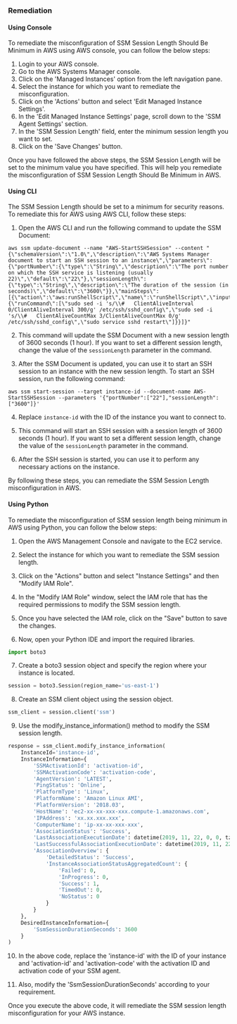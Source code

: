### Remediation

#### Using Console

To remediate the misconfiguration of SSM Session Length Should Be Minimum in AWS using AWS console, you can follow the below steps:

1. Login to your AWS console.
2. Go to the AWS Systems Manager console.
3. Click on the 'Managed Instances' option from the left navigation pane.
4. Select the instance for which you want to remediate the misconfiguration.
5. Click on the 'Actions' button and select 'Edit Managed Instance Settings'.
6. In the 'Edit Managed Instance Settings' page, scroll down to the 'SSM Agent Settings' section.
7. In the 'SSM Session Length' field, enter the minimum session length you want to set.
8. Click on the 'Save Changes' button.

Once you have followed the above steps, the SSM Session Length will be set to the minimum value you have specified. This will help you remediate the misconfiguration of SSM Session Length Should Be Minimum in AWS.

#### Using CLI

The SSM Session Length should be set to a minimum for security reasons. To remediate this for AWS using AWS CLI, follow these steps:

1. Open the AWS CLI and run the following command to update the SSM Document:

```
aws ssm update-document --name "AWS-StartSSHSession" --content "{\"schemaVersion\":\"1.0\",\"description\":\"AWS Systems Manager document to start an SSH session to an instance\",\"parameters\":{\"portNumber\":{\"type\":\"String\",\"description\":\"The port number on which the SSH service is listening (usually 22)\",\"default\":\"22\"},\"sessionLength\":{\"type\":\"String\",\"description\":\"The duration of the session (in seconds)\",\"default\":\"3600\"}},\"mainSteps\":[{\"action\":\"aws:runShellScript\",\"name\":\"runShellScript\",\"inputs\":{\"runCommand\":[\"sudo sed -i 's/\\#   ClientAliveInterval 0/ClientAliveInterval 300/g' /etc/ssh/sshd_config\",\"sudo sed -i 's/\\#   ClientAliveCountMax 3/ClientAliveCountMax 0/g' /etc/ssh/sshd_config\",\"sudo service sshd restart\"]}}]}"
```

2. This command will update the SSM Document with a new session length of 3600 seconds (1 hour). If you want to set a different session length, change the value of the `sessionLength` parameter in the command.

3. After the SSM Document is updated, you can use it to start an SSH session to an instance with the new session length. To start an SSH session, run the following command:

```
aws ssm start-session --target instance-id --document-name AWS-StartSSHSession --parameters '{"portNumber":["22"],"sessionLength":["3600"]}'
```

4. Replace `instance-id` with the ID of the instance you want to connect to.

5. This command will start an SSH session with a session length of 3600 seconds (1 hour). If you want to set a different session length, change the value of the `sessionLength` parameter in the command.

6. After the SSH session is started, you can use it to perform any necessary actions on the instance.

By following these steps, you can remediate the SSM Session Length misconfiguration in AWS.

#### Using Python

To remediate the misconfiguration of SSM session length being minimum in AWS using Python, you can follow the below steps:

1. Open the AWS Management Console and navigate to the EC2 service.

2. Select the instance for which you want to remediate the SSM session length.

3. Click on the "Actions" button and select "Instance Settings" and then "Modify IAM Role".

4. In the "Modify IAM Role" window, select the IAM role that has the required permissions to modify the SSM session length.

5. Once you have selected the IAM role, click on the "Save" button to save the changes.

6. Now, open your Python IDE and import the required libraries.

```python
import boto3
```

7. Create a boto3 session object and specify the region where your instance is located.

```python
session = boto3.Session(region_name='us-east-1')
```

8. Create an SSM client object using the session object.

```python
ssm_client = session.client('ssm')
```

9. Use the modify_instance_information() method to modify the SSM session length.

```python
response = ssm_client.modify_instance_information(
    InstanceId='instance-id',
    InstanceInformation={
        'SSMActivationId': 'activation-id',
        'SSMActivationCode': 'activation-code',
        'AgentVersion': 'LATEST',
        'PingStatus': 'Online',
        'PlatformType': 'Linux',
        'PlatformName': 'Amazon Linux AMI',
        'PlatformVersion': '2018.03',
        'HostName': 'ec2-xx-xx-xxx-xxx.compute-1.amazonaws.com',
        'IPAddress': 'xx.xx.xxx.xxx',
        'ComputerName': 'ip-xx-xx-xxx-xxx',
        'AssociationStatus': 'Success',
        'LastAssociationExecutionDate': datetime(2019, 11, 22, 0, 0, tzinfo=tzlocal()),
        'LastSuccessfulAssociationExecutionDate': datetime(2019, 11, 22, 0, 0, tzinfo=tzlocal()),
        'AssociationOverview': {
            'DetailedStatus': 'Success',
            'InstanceAssociationStatusAggregatedCount': {
                'Failed': 0,
                'InProgress': 0,
                'Success': 1,
                'TimedOut': 0,
                'NoStatus': 0
            }
        }
    },
    DesiredInstanceInformation={
        'SsmSessionDurationSeconds': 3600
    }
)
```

10. In the above code, replace the 'instance-id' with the ID of your instance and 'activation-id' and 'activation-code' with the activation ID and activation code of your SSM agent.

11. Also, modify the 'SsmSessionDurationSeconds' according to your requirement.

Once you execute the above code, it will remediate the SSM session length misconfiguration for your AWS instance.

